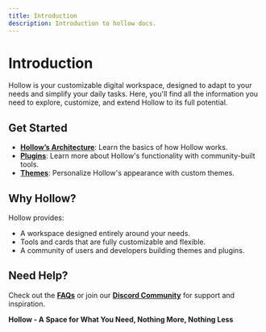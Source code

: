 ```yaml
---
title: Introduction
description: Introduction to hollow docs.
---
```


# Introduction

Hollow is your customizable digital workspace, designed to adapt to your needs and simplify your daily tasks. Here, you'll find all the information you need to explore, customize, and extend Hollow to its full potential.

## Get Started

-   **[Hollow’s Architecture](./hollow-architecture)**: Learn the basics of how Hollow works.
-   **[Plugins](./plugins-introduction)**: Learn more about Hollow's functionality with community-built tools.
-   **[Themes](./themes-getting-started)**: Personalize Hollow's appearance with custom themes.

## Why Hollow?

Hollow provides:

-   A workspace designed entirely around your needs.
-   Tools and cards that are fully customizable and flexible.
-   A community of users and developers building themes and plugins.

## Need Help?

Check out the **[FAQs](https://hollow-space.web.app/faq)** or join our **[Discord Community](https://discord.com/invite/E66D6G3DQ2)** for support and inspiration.

**Hollow - A Space for What You Need, Nothing More, Nothing Less**
